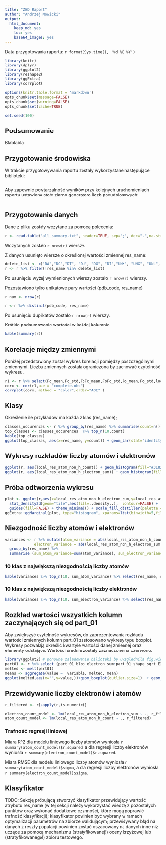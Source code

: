 ```yaml
---
title: "ZED Raport"
author: "Andrzej Nowicki"
output: 
  html_document: 
    keep_md: yes
    toc: yes
    base64_images: yes
---
```

Data przygotowania raportu: `r format(Sys.time(), '%d %B %Y')`
<!--"date:" nie generuje się w .md, więc dla lepszego wyglądu w githubie data została dodana ręcznie -->

```r
library(knitr)
library(dplyr)
library(ggplot2)
library(reshape2)
library(ggExtra)
library(corrplot)
```
```r
options(knitr.table.format = 'markdown')
opts_chunk$set(message=FALSE)
opts_chunk$set(warning=FALSE)
opts_chunk$set(cache=TRUE)
```
```r
set.seed(100)
```


## Podsumowanie


Blablabla


## Przygotowanie środowiska


W trakcie przygotowywania raportu zostały wykorzystane następujące biblioteki:
```r
```
Aby zapewnić powtarzalność wyników przy kolejnych uruchomieniach raportu ustawiono stałe ziarno generatora liczb pseudolosowych:
```r
```


## Przygotowanie danych


Dane z pliku zostały wczytane za pomocą polecenia:
```r
r <- read.table("all_summary.txt", header=TRUE, sep=";", dec=".",na.strings=c("nan"),nrow=-1)
```
Wczytanych zostało  `r nrow(r)` wierszy.

Z danych usunięto wiersze o określonej wartości zmiennej res_name:
```r
delete_list <- c("DA","DC","DT", "DU", "DG", "DI","UNK", "UNX", "UNL", "PR", "PD", "Y1", "EU", "N", "15P", "UQ", "PX4","NAN")
r <- r %>% filter(!res_name %in% delete_list)
```
Po usunięciu wyżej wymienionych wierszy zostało `r nrow(r)` wierszy.

Pozostawiono tylko unikatowe pary wartości (pdb_code, res_name)
```r
r_num <- nrow(r)
```
```r
r <-r %>% distinct(pdb_code, res_name) 
```

Po usunięciu duplikatów zostało `r nrow(r)` wierszy.

Krótkie podsumowanie wartości w każdej kolumnie
```r
kable(summary(r))
```

## Korelacje między zmiennymi

Poniżej przedstawiony został wykres korelacji pomiędzy poszczególnymi zmiennymi. Liczba zmiennych została ograniczona by zachować czytelność wykresu.

```r
r1 <- r %>% select(Fc_mean,Fc_std,FoFc_mean,FoFc_std,Fo_mean,Fo_std,local_electrons,local_mean,local_parts,local_skewness,local_std,local_volume,modeled_mask_count,resolution,solvent_mask_count,solvent_ratio,TwoFoFc_mean,TwoFoFc_std,void_mask_count)
corx <- cor(r1,use = "complete.obs")
corrplot(corx, method = "color",order="AOE" )
```


## Klasy


Określenie ile przykładów ma każda z klas (res_name);
```r
classes_occurences <- r %>% group_by(res_name) %>% summarise(count=n()) %>% arrange(desc(count))
top_classes <- classes_occurences  %>% top_n(10,count)
kable(top_classes)
ggplot(top_classes, aes(x=res_name, y=count)) + geom_bar(stat="identity",fill="#3182bd") + scale_x_discrete(limits = top_classes$res_name) + ggtitle("Najczęściej występujące klasy") +theme_bw()
```


## Wykresy rozkładów liczby atomów i elektronów

```r
ggplot(r, aes(local_res_atom_non_h_count)) + geom_histogram(fill="#3182bd") + ggtitle("Histogram liczby atomów")+theme_bw()
ggplot(r, aes(local_res_atom_non_h_electron_sum)) + geom_histogram(fill="#3182bd") + ggtitle("Histogram liczby elektronów")+theme_bw()
```


## Próba odtworzenia wykresu 


```r

plot <- ggplot(r,aes(x=local_res_atom_non_h_electron_sum,y=local_res_atom_non_h_count)) +
  stat_density2d(geom="tile",aes(fill=..density..),  contour=FALSE) +
  guides(fill=FALSE) + theme_minimal() + scale_fill_distiller(palette = "Spectral") + ggtitle("Wykres liczby atomów i elektronów")
ggExtra::ggMarginal(plot, type="histogram", xparams=list(binwidth=5,fill="red"),yparams=list(binwidth=1,fill="red"))

```


## Niezgodność liczby atomów i elektronów

```r
variances <- r %>% mutate(atom_variance = abs(local_res_atom_non_h_count - dict_atom_non_h_count),
             electron_variance = abs(local_res_atom_non_h_electron_sum - dict_atom_non_h_electron_sum)) %>% 
  group_by(res_name) %>%
  summarise (sum_atom_variance=sum(atom_variance), sum_electron_variance=sum(electron_variance))
```


### 10 klas z największą niezgodnością liczby atomów


```r
kable(variances %>% top_n(10, sum_atom_variance) %>% select(res_name, sum_atom_variance) %>% arrange(desc(sum_atom_variance)))
```


### 10 klas z największą niezgodnością liczby elektronów


```r
kable(variances %>% top_n(10, sum_electron_variance) %>% select(res_name, sum_electron_variance) %>% arrange(desc(sum_electron_variance)))
```


## Rozkład wartości wszystkich kolumn zaczynających się od part_01

Aby zwiększyć czytelność wykresów, do zaprezentowania rozkładu wartości zmiennych kolumn part_01 zastosowano wykresy typu boxplot. Wykresy pozwalają określić kwartyle wartości danej zmiennej oraz elementy odstające. Wartości średnie zostały zaznaczone na czerwono.

```r
library(ggplot2) # ponowne zaladowanie bilioteki by uwzglednila fig.width i fig.height
part01 <- r %>% select (part_01_blob_electron_sum:part_01_shape_sqrt_E3)
melted <- melt(part01)
means <- aggregate(value ~  variable, melted, mean)
ggplot(melted,aes(x="",y=value,))+geom_boxplot(outlier.size=1)  + geom_label(data = means, aes(label = round(value,3), x=1,y = value),colour="red",nudge_x=0.1) + stat_summary(fun.y=mean, colour="red", geom="point")+ facet_wrap(~variable, scales="free", ncol=6)+theme_bw()+xlab("")
```


## Przewidywanie liczby elektronów i atomów

```r
r_filtered <- r[sapply(r,is.numeric)]

electron_count_model <- lm(local_res_atom_non_h_electron_sum ~ ., r_filtered)
atom_count_model <- lm(local_res_atom_non_h_count ~ ., r_filtered)
```
### Trafność regresji liniowej
Miara R^2 dla modelu liniowego liczby atomów wyniosła `r summary(atom_count_model)$r.squared`, a dla regresji liczby elektronów wyniosła `r summary(electron_count_model)$r.squared`.

Miara RMSE dla modelu liniowego liczby atomów wyniosła `r summary(atom_count_model)$sigma`, a dla regresji liczby elektronów wyniosła `r summary(electron_count_model)$sigma`.


## Klasyfikator
TODO: Sekcję próbującą stworzyć klasyfikator przewidujący wartość atrybutu res_name (w tej sekcji należy wykorzystać wiedzę z pozostałych punktów oraz wykonać dodatkowe czynności, które mogą poprawić trafność klasyfikacji); klasyfikator powinien być wybrany w ramach optymalizacji parametrów na zbiorze walidującym; przewidywany błąd na danych z reszty populacji powinien zostać oszacowany na danych inne niż uczące za pomocą mechanizmu (stratyfikowanej!) oceny krzyżowej lub (stratyfikowanego!) zbioru testowego.

